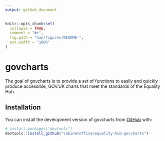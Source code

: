 ```yaml
---
output: github_document
---
```


```r
knitr::opts_chunk$set(
  collapse = TRUE,
  comment = "#>",
  fig.path = "man/figures/README-",
  out.width = "100%"
)
```

# govcharts

<!-- badges: start -->
<!-- badges: end -->

The goal of govcharts is to provide a set of functions to easily and quickly produce accessible, GOV.UK charts that meet the standards of the Equality Hub. 

## Installation

You can install the development version of govcharts from [GitHub](https://github.com/cabinetoffice/equality-hub-govcharts) with:

``` r
# install.packages("devtools")
devtools::install_github("cabinetoffice/equality-hub-govcharts")
```


